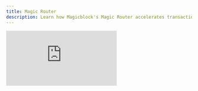 ```yaml
---
title: Magic Router
description: Learn how Magicblock's Magic Router accelerates transactions by routing them to the right execution environment.
---
```



<div
  style={{
    position: "relative",
    paddingBottom: "56.25%",
    height: 0,
    overflow: "hidden",
  }}
>
  <iframe
    src="https://www.youtube.com/embed/Wc2XMAKtEug?si=bjitIDG7w5fY5zmK&list=PLWR_ZQiGMS8mIe1kPZe8OfHIbhvZqaM8V"
    title="Why Build with MagicBlock? Solve Scaling & UX Pain Points with Ephemeral Rollups"
    style={{
      position: "absolute",
      top: 0,
      left: 0,
      width: "100%",
      height: "100%",
    }}
    frameBorder="0"
    allow="accelerometer; autoplay; clipboard-write; encrypted-media; gyroscope; picture-in-picture; web-share"
    allowFullScreen
    referrerPolicy="strict-origin-when-cross-origin"
  />
</div>

**Magicblock's Magic Router** is an dynamic transaction routing engine that accelerates transactions by intelligently deciding where they should be executed — either on **Ephemeral Rollups** or **Solana** — based on transaction metadata.

This eliminates the need for manual routing logic from the developer, providing significant benefits in transaction speed and development experience.

- ✅ **Simple Integration with Single Endpoint**: Just connect to a single RPC endpoint.
- ✅ **Seamless Wallet Experience**: Connect, sign, and submit — no need to know what’s happening behind the scenes.
- ✅ **Faster Confirmations**: Magic Router routes to the fastest available endpoint.

---

## Examples

<CardGroup cols={2}>
  <Card
    title="Anchor"
    icon="anchor"
    href="https://github.com/magicblock-labs/magicblock-engine-examples/tree/main/anchor-counter"
    iconType="duotone"
  >
    Integrate with an Anchor program
  </Card>
  <Card
    title="Native Rust"
    icon="rust"
    href="https://github.com/magicblock-labs/magicblock-engine-examples/tree/main/rust-counter"
    iconType="duotone"
  >
    Integrate with a Native Rust program
  </Card>
  <Card
    title="API"
    icon="server"
    href="/api-reference/er-api/getRoutes"
    iconType="duotone"
  >
    Experiment with Magic Router API
  </Card>
</CardGroup>

---

## Dynamic Transaction Routing

<img height="200" src="/images/magic-router.png" />
<Endpoints />

The Magic Router analyzes each transaction’s metadata (e.g. writable accounts, owner, and signer) and automatically routes it to the closest dedicated endpoint:

<img height="200" src="/images/magic-router-scenarios.png" />
1. **Client - Transaction Submission** The dApp or user sends a transaction to the
Magic Router RPC endpoint.

2. **RPC - Metadata Inspection**  
   The Magic Router inspects the transaction metadata and checks the owner of writable accounts.

3. **Validator - Smart Routing and Execution**  
   Based on the metadata, the router determines whether to send it to:

   - **Ephemeral Rollup** for fast, low-latency, zero-cost execution
   - **Solana** for persistent, high-throughput execution
